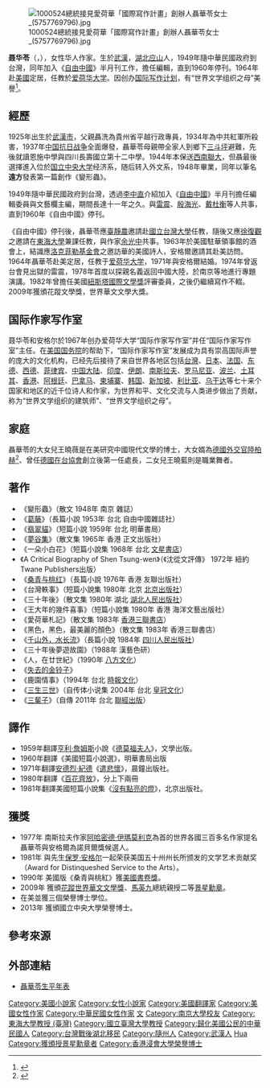 {{Refimprove |time=2015-07-06T04:50:36+00:00 }}

[[File:1000524總統接見愛荷華「國際寫作計畫」創辦人聶華苓女士_(5757769796).jpg|thumb]]

'''聂华苓'''（{{lang-en|Hualing Nieh Engle}}，{{bd|1925年|1月11日|catIdx=Nie聶}}），女性华人作家。生於[[武漢|武漢]]，[[湖北|湖北]][[应山|应山]]人，1949年隨中華民國政府到台灣，同年加入《[[自由中國_(雜誌)|自由中國]]》半月刊工作，擔任編輯，直到1960年停刊。1964年赴[[美國|美國]]定居，任教於[[爱荷华大学|爱荷华大学]]。因创办[[国际写作计划|国际写作计划]]，有“世界文学组织之母”美譽<ref name=cw01>{{Cite magazine |author=劉光瑩 |url=http://www.cw.com.tw/article/article.action?id=5044540 |title=聶華苓 三生三世 推動世界文壇交流 |date=2012-10-31 |magazine=[[天下雜誌|天下雜誌]] |issue=509}}</ref>。

== 經歷 ==
1925年出生於[[武漢市|武漢市]]，父親聶洗為貴州省平越行政專員，1934年為中共紅軍所殺害，1937年[[中国抗日战争|中国抗日战争]]全面爆發，聶華苓母親帶全家人到鄉下[[三斗坪|三斗坪]]避難，先後就讀恩施中學與四川長壽國立第十二中學。1944年本保送[[西南聯大|西南聯大]]，但聶最後選擇進入位於[[国立中央大学|国立中央大学]]经济系，随后转入外文系，1948年畢業，同年以筆名'''遠方'''發表第一篇創作《變形蟲》。

1949年隨中華民國政府到台灣，透過[[李中直|李中直]]介紹加入《[[自由中國_(雜誌)|自由中國]]》半月刊擔任編輯委員與文藝欄主編，期間長達十一年之久。與[[雷震_(中華民國)|雷震]]、[[殷海光|殷海光]]、[[戴杜衡|戴杜衡]]等人共事，直到1960年《自由中國》停刊。

《自由中國》停刊後，聶華苓應[[臺靜農|臺靜農]]邀請赴[[國立台灣大學|國立台灣大學]]任教，隨後又應[[徐復觀|徐復觀]]之邀請在[[東海大學_(台灣)|東海大學]]兼課任教，與作家[[余光中|余光中]]共事。1963年於美國駐華領事館的酒會上，結識應[[洛克菲勒基金會|洛克菲勒基金會]]之邀訪華的美國詩人{{link-en|保罗·安格尔|Paul Engle}}，安格爾邀請其赴美訪問。1964年聶華苓赴美定居，任教于[[爱荷华大学|爱荷华大学]]，1971年與安格爾結婚。1974年曾返台會見出獄的雷震，1978年首度以探親名義返回中國大陸，於南京等地進行專題演講。1982年曾擔任美國[[紐斯塔國際文學獎|紐斯塔國際文學獎]]評審委員，之後仍繼續寫作不輟。2009年獲頒花蹤文學獎，世界華文文學大獎。

==国际作家写作室==
聂华苓和安格尔於1967年创办爱荷华大学“国际作家写作室”并任“国际作家写作室”主任。在[[美国国务院|美国国务院]]的帮助下，“国际作家写作室”发展成为具有崇高国际声誉的庞大的文化机构，已经先后接待了来自世界各地区包括[[台灣|台灣]]、[[日本|日本]]、[[法国|法国]]、[[东德|东德]]、[[西德|西德]]、[[菲律宾|菲律宾]]、[[中华人民共和国|中国大陆]]、[[印度|印度]]、[[伊朗|伊朗]]、[[南斯拉夫|南斯拉夫]]、[[罗马尼亚|罗马尼亚]]、[[波兰|波兰]]、[[土耳其|土耳其]]、[[香港|香港]]、[[阿根廷|阿根廷]]、[[巴拿马|巴拿马]]、[[柬埔寨|柬埔寨]]、[[韩国|韩国]]、[[新加坡|新加坡]]、[[利比亚|利比亚]]、[[乌干达|乌干达]]等七十来个国家和地区的近千位诗人和作家，为世界和平、文化交流与人类进步做出了贡献，{{who|被}}称为“世界文学组织的建筑师”、“世界文学组织之母”。

==家庭==
聶華苓的大女兒王曉薇是在美研究中國現代文學的博士，大女婿為[[德國|德國]][[外交官|外交官]][[陸柏赫|陸柏赫]]<ref name="古華">{{zh-hans}}{{Cite book |title=我的聯邦德國之行 |author=古華 |publisher=[[中國文學藝術界聯合會|中國文聯出版公司]] |date=1987 |isbn=7505901788 |page=頁1-2}}</ref>、曾任[[德國在台協會|德國在台協會]]創立後第一任處長，二女兒王曉藍則是職業舞者。

==著作==
*《變形蟲》（散文 1948年 南京 雜誌）
*《[[葛藤|葛藤]]》（長篇小說 1953年 台北 自由中國雜誌社）
*《[[翡翠貓|翡翠貓]]》（短篇小說 1959年 台北 明華書局）
*《[[夢谷集|夢谷集]]》（散文集 1965年 香港 正文出版社）
*《一朵小白花》（短篇小說集 1968年 台北 [[文星書店|文星書店]]）
*《A Critical Biography of Shen Tsung-wen》（《沈從文評傳》 1972年 紐約 Twane Publishers出版）
*《[[桑青与桃红|桑青与桃红]]》（長篇小說 1976年 香港 友聯出版社）
*《台灣軼事》（短篇小說集 1980年 北京 [[北京出版社|北京出版社]]）
*《三十年後》（散文集 1980年 湖北 [[湖北人民出版社|湖北人民出版社]]）
*《王大年的幾件喜事》（短篇小說集 1980年 香港 海洋文藝出版社）
*《愛荷華札記》（散文集 1983年 [[香港三聯書店|香港三聯書店]]）
*《黑色，黑色，最美麗的顏色》（散文集 1983年 香港三聯書店）
*《[[千山外，水长流|千山外，水长流]]》（長篇小說 1984年 [[四川人民出版社|四川人民出版社]]）
*《三十年後夢遊故園》（1988年 漢藝色研）
*《人，在廿世紀》（1990年 [[八方文化|八方文化]]）
*《[[失去的金铃子|失去的金铃子]]》
*《鹿園情事》（1994年 台北 [[時報文化|時報文化]]）
*《[[三生三世|三生三世]]》（自传体小说集 2004年 台北 [[皇冠文化|皇冠文化]]）
*《[[三輩子|三輩子]]》（自傳 2011年 台北 [[聯經出版|聯經出版]]）

==譯作==
*1959年翻譯[[亨利·詹姆斯|亨利·詹姆斯]]小說《[[德莫福夫人|德莫福夫人]]》，文學出版。
*1960年翻譯《美國短篇小說選》，明華書局出版
*1971年翻譯[[安德烈·紀德|安德烈·紀德]]《[[遣悲懷|遣悲懷]]》，晨鐘出版社。
*1980年翻譯《[[百花齊放|百花齊放]]》，分上下兩冊
*1981年翻譯美國短篇小說集《[[沒有點亮的燈|沒有點亮的燈]]》，北京出版社。

==獲獎==
*1977年 南斯拉夫作家[[阿哈密德·伊瑪莫利克|阿哈密德·伊瑪莫利克]]為首的世界各國三百多名作家提名聶華苓與安格爾為諾貝爾獎候選人。
*1981年 與先生[[保罗·安格尔|保罗·安格尔]]一起荣获美国五十州州长所颁发的文学艺术贡献奖（Award for Distinqueshed Service to the Arts）。
*1990年 美國版《桑青與桃紅》獲[[美國書卷獎|美國書卷獎]]。
*2009年 獲頒[[花蹤世界華文文學獎|花蹤世界華文文學獎]]、[[馬英九|馬英九]]總統親授二等[[景星勳章|景星勳章]]。
*在美並獲三個榮譽博士學位。
*2013年 獲頒國立中央大學榮譽博士。

== 參考來源 ==
<references />

==外部連結==
*[http://tlm50.twl.ncku.edu.tw/wwnhl2.html 聶華苓生平年表]

{{花蹤世界華文文學獎}}
{{normdaten}}
{{DEFAULTSORT:Nie聶}}
[[Category:美國小說家|Category:美國小說家]]
[[Category:女性小說家|Category:女性小說家]]
[[Category:美國翻譯家|Category:美國翻譯家]]
[[Category:美國女性作家|Category:美國女性作家]]
[[Category:中華民國女性作家|Category:中華民國女性作家]]
[[Category:國立中央大學大陸時期校友|文]]
[[Category:南京大學校友|Category:南京大學校友]]
[[Category:東海大學教授_(臺灣)|Category:東海大學教授 (臺灣)]]
[[Category:國立臺灣大學教授|Category:國立臺灣大學教授]]
[[Category:歸化美國公民的中華民國人|Category:歸化美國公民的中華民國人]]
[[Category:台灣戰後湖北移民|Category:台灣戰後湖北移民]]
[[Category:隨州人|Category:隨州人]]
[[Category:武漢人|Category:武漢人]]
[[Category:聶姓|Hua]]
[[Category:獲頒授景星勳章者|Category:獲頒授景星勳章者]]
[[Category:香港浸會大學榮譽博士|Category:香港浸會大學榮譽博士]]